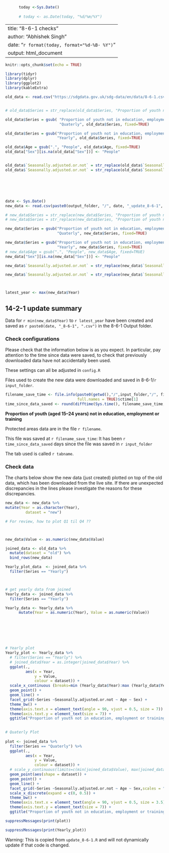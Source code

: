 
```r
      today <-Sys.Date() 
      
      # today <- as.Date(today, "%d/%m/%Y")
```
---
title: "8-6-1 checks"
author: "Abhishek Singh"
date: "`r format(today, format="%d-%B- %Y") `"
output: html_document
---

```r
knitr::opts_chunk$set(echo = TRUE)
```

```r
library(tidyr)
library(dplyr)
library(ggplot2)
library(kableExtra)
```

```r

old_data <- read.csv("https://sdgdata.gov.uk/sdg-data/en/data/8-6-1.csv")


# old_data$Series = str_replace(old_data$Series, "Proportion of youth not in education, employment or training", "Yearly")

old_data$Series = gsub( "Proportion of youth not in education, employment or training (quarterly)",
                        "Quaterly", old_data$Series, fixed=TRUE)

old_data$Series = gsub("Proportion of youth not in education, employment or training",
                       "Yearly", old_data$Series, fixed=TRUE)

old_data$Age = gsub(".", "People", old_data$Age, fixed=TRUE)
old_data["Sex"][is.na(old_data["Sex"])] <- "People"


old_data$`Seasonally.adjusted.or.not` = str_replace(old_data$`Seasonally.adjusted.or.not`, "Seasonally adjusted", "SA")
old_data$`Seasonally.adjusted.or.not` = str_replace(old_data$`Seasonally.adjusted.or.not`, "Not seasonally adjusted", "NSA")






date <- Sys.Date()
new_data <- read.csv(paste0(output_folder, "/", date, "_update_8-6-1", ".csv"))

# new_data$Series = str_replace(new_data$Series, "Proportion of youth not in education, employment or training (quarterly)", "Quarterly")
# new_data$Series = str_replace(new_data$Series, "Proportion of youth not in education, employment or training", "Yearly")

new_data$Series = gsub("Proportion of youth not in education, employment or training (quarterly)",
                       "Quaterly", new_data$Series, fixed=TRUE)

new_data$Series = gsub("Proportion of youth not in education, employment or training",
                       "Yearly", new_data$Series, fixed=TRUE)
# new_data$Age = gsub(".", "People", new_data$Age, fixed=TRUE)
new_data["Sex"][is.na(new_data["Sex"])] <- "People"

new_data$`Seasonally.adjusted.or.not` = str_replace(new_data$`Seasonally.adjusted.or.not`, "Seasonally adjusted", "SA")

new_data$`Seasonally.adjusted.or.not` = str_replace(new_data$`Seasonally.adjusted.or.not`, "Not seasonally adjusted", "NSA")



latest_year <- max(new_data$Year)

```

## 14-2-1 update summary

Data for `r min(new_data$Year)` to `r latest_year` have been created and 
saved as `r paste0(date, "_8-6-1", ".csv")` in the 8-6-1 Output folder.  
    
### Check configurations
Please check that the information below is as you expect. In particular, pay 
attention to the time since data were saved, to check that previously 
downloaded data have not accidentally been used.
    
These settings can all be adjusted in `config.R`
    
Files used to create the new data were downloaded and saved in 
8-6-1/`r input_folder`.  
  
```r
filename_save_time <- file.info(paste0(getwd(),"/",input_folder,"/", filename), 
                                full.names = TRUE)$ctime[1]
time_since_data_saved <- round(difftime(Sys.time(), filename_save_time, units = "days"), 2)

```

**Proportion of youth (aged 15–24 years) not in education, employment or training**  

Protected areas data are in the file `r filename`.   

This file was saved at `r filename_save_time`: It has been 
`r time_since_data_saved` days since the file was saved in 
`r input_folder`  

The tab used is called
`r tabname`. 






### Check data




The charts below show the new data (just created) plotted on top of the old data,
which has been downloaded from the live site. If there are unexpected 
discrepancies in the lines please investigate the reasons for these discrepancies.
    
```r
new_data <- new_data %>%
mutate(Year = as.character(Year),
         dataset = "new")

# For review, how to plot Q1 til Q4 ??



new_data$Value <- as.numeric(new_data$Value)

joined_data <- old_data %>%
  mutate(dataset = "old") %>%
  bind_rows(new_data)

Yearly_plot_data  <- joined_data %>% 
  filter(Series == "Yearly") 



# get yearly data from joined
Yearly_data <- joined_data %>%
  filter(Series == "Yearly")

Yearly_data <- Yearly_data %>% 
      mutate(Year = as.numeric(Year), Value = as.numeric(Value))







# Yearly plot
Yearly_plot <- Yearly_data %>%
  # filter(Series == "Yearly") %>%
  # joined_data$Year = as.integer(joined_data$Year) %>%
  ggplot(.,
         aes(x = Year,
             y = Value,
             colour = dataset)) +
  scale_x_continuous (breaks=min (Yearly_data$Year):max (Yearly_data$Year)) +
  geom_point() +
  geom_line() +
  facet_grid(~Series ~Seasonally.adjusted.or.not ~ Age ~ Sex) +
  theme_bw() +
  theme(axis.text.x = element_text(angle = 90, vjust = 0.5, size = 7)) +
  theme(axis.text.y = element_text(size = 7)) +
  ggtitle("Proportion of youth not in education, employment or training by Year")
  

# Quaterly Plot
 
plot <- joined_data %>%
  filter(Series == "Quaterly") %>%
  ggplot(.,
         aes(x = Year,
             y = Value,
             colour = dataset)) +
  # scale_y_continuous(limits=c(min(joined_data$Value), max(joined_data$Value))) +
  geom_point(aes(shape = dataset)) +
  geom_point() +
  geom_line() +
  facet_grid(~Series ~Seasonally.adjusted.or.not ~ Age ~ Sex,scales = "free_x", space='free_x') +
  scale_x_discrete(expand = c(0, 0.5)) +
  theme_bw() +
  theme(axis.text.x = element_text(angle = 90, vjust = 0.5, size = 3.5)) +
  theme(axis.text.y = element_text(size = 7)) +
  ggtitle("Proportion of youth not in education, employment or training Quaterly")

```


```r
suppressMessages(print(plot))

```


```r
suppressMessages(print(Yearly_plot))
```

















Warning: This is copied from `update_8-6-1.R` and will not dynamically update 
if that code is changed.
